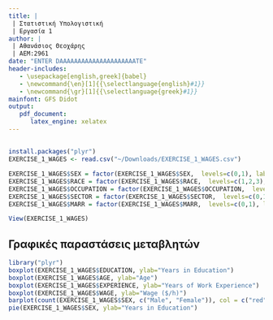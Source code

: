 ```yaml
---
title: | 
 | Στατιστική Υπολογιστική
 | Εργασία 1
author: |
 | Αθανάσιος Θεοχάρης 
 | AEM:2961
date: "ENTER DAAAAAAAAAAAAAAAAAAAAATE"
header-includes:
   - \usepackage[english,greek]{babel}
   - \newcommand{\en}[1]{{\selectlanguage{english}#1}}
   - \newcommand{\gr}[1]{{\selectlanguage{greek}#1}}
mainfont: GFS Didot
output:
   pdf_document:
      latex_engine: xelatex
---
```

## \gr{Καταχώρηση και προετοιμασία Δεδομένων}
\gr{Καταχώρηση δεδομένων}
```r
install.packages("plyr")
EXERCISE_1_WAGES <- read.csv("~/Downloads/EXERCISE_1_WAGES.csv")
```
\gr{Αλλαγή δεδομένων στις κατηγορηματικές στήλες.}
```r
EXERCISE_1_WAGES$SEX = factor(EXERCISE_1_WAGES$SEX,  levels=c(0,1), labels =c("Male","Female"))
EXERCISE_1_WAGES$RACE = factor(EXERCISE_1_WAGES$RACE,  levels=c(1,2,3), labels =c("Other","Hispanic", "White"))
EXERCISE_1_WAGES$OCCUPATION = factor(EXERCISE_1_WAGES$OCCUPATION,  levels=c(1,2,3,4,5,6), labels =c("Management","Construction", "Clerical", "Service", "Professional", "Other"))
EXERCISE_1_WAGES$SECTOR = factor(EXERCISE_1_WAGES$SECTOR,  levels=c(0,1,2), labels =c("Other","Manufacturing", "Construction"))
EXERCISE_1_WAGES$MARR = factor(EXERCISE_1_WAGES$MARR,  levels=c(0,1), labels =c("Unmarried","Married"))
```
\gr{Προβολή δεδομένων}
```r
View(EXERCISE_1_WAGES)
```
## Γραφικές παραστάσεις μεταβλητών
```r
library("plyr")
boxplot(EXERCISE_1_WAGES$EDUCATION, ylab="Years in Education")
boxplot(EXERCISE_1_WAGES$AGE, ylab="Age")
boxplot(EXERCISE_1_WAGES$EXPERIENCE, ylab="Years of Work Experience")
boxplot(EXERCISE_1_WAGES$WAGE, ylab="Wage ($/h)")
barplot(count(EXERCISE_1_WAGES$SEX, c("Male", "Female")), col = c("red","green"))
pie(EXERCISE_1_WAGES$SEX, ylab="Years in Education")
```